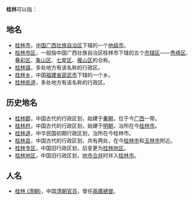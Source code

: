 '''桂林'''可以指：
== 地名 ==
* [[桂林市|桂林市]]，[[中国|中国]][[广西壮族自治区|广西壮族自治区]]下辖的一个[[地级市|地级市]]。
* [[桂林市区|桂林市区]]，一般指中国广西壮族自治区桂林市下辖的五个[[市辖区|市辖区]]——[[秀峰区|秀峰区]]、[[叠彩区|叠彩区]]、[[象山区|象山区]]、[[七星区|七星区]]、[[雁山区|雁山区]]的合称。
* [[桂林镇|桂林镇]]，多处地方有该名称的行政区。
* [[桂林乡|桂林乡]]，中国[[福建省|福建省]][[邵武市|邵武市]]下辖的一个乡。
* [[桂林街道|桂林街道]]，多处地方有该名称的行政区。

== 历史地名 ==
* [[桂林郡|桂林郡]]，中国古代的行政区划，始建于[[秦朝|秦朝]]，位于今[[广西|广西]]一带。
* [[桂林府|桂林府]]，中国古代的行政区划，始建于[[明朝|明朝]]，治所在今[[桂林市|桂林市]]。
* [[桂林道|桂林道]]，中华民国初期行政区划，治所在今桂林市。
* [[桂林县|桂林县]]，中国古代的行政区划，共有两处，在今[[桂林市|桂林市]]和[[玉林市|玉林市]]附近。
* [[桂林专区|桂林专区]]，中国旧行政区划，后变更为[[桂林地区|桂林地区]]。
* [[桂林地区|桂林地区]]，中国旧行政区划，[[地市合并|地市合并]]时并入[[桂林市|桂林市]]。

== 人名 ==
* [[桂林_(清朝)|桂林 (清朝)]]，中国[[清朝|清朝]][[官员|官员]]，曾任[[兩廣總督|兩廣總督]]。
{{disambig|Cat=二字中國相關消歧義}}